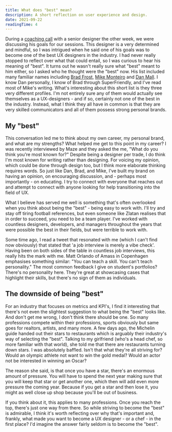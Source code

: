 ```yaml
---
title: What does "best" mean?
description: A short reflection on user experience and design.
date: 2021-09-22
readingTime: 4
---
```


During a <a href="/coaching">coaching call</a> with a senior designer the other week, we were discussing his goals for our sessions. This designer is a very determined and mindful, so I was intrigued when he said one of his goals was to become one of the best UX designers in the industry. I had never really stopped to reflect over what that could entail, so I was curious to hear his meaning of "best". It turns out he wasn't really sure what "best" meant to him either, so I asked who he thought were the "best" now. His list included many familiar names including <a href="https://bradfrost.com">Brad Frost</a>, <a href="https://twitter.com/monteiro">Mike Monteiro</a> and <a href="https://danmall.me">Dan Mall</a>. I know Dan personally, I know of Brad through SuperFriendly, and I've read most of Mike's writing. What's interesting about this short list is they three very different profiles. I'm not entirely sure any of them would actually see themselves as a UX-designers - and if so, certainly not one of the best in the industry. Instead, what I think they all have in common is that they are very skilled communicators and all of them possess strong personal brands.

## My "best"

This conversation led me to think about my own career, my personal brand, and what are my strengths? What helped me get to this point in my career? I was recently interviewed by Maze and they asked the me, "What do you think you're most known for?" Despite being a designer per trade, I do think I'm most known for writing rather than designing. For voicing my opinion, which could be done through design too, but I think more elaborate thinking requires words. So just like Dan, Brad, and Mike, I've built my brand on having an opinion, on encouraging discussion, and - perhaps most importantly - on educating. I try to connect with everyone that reaches out and attempt to connect with anyone looking for help transitioning into the field of UX.

What I believe has served me well is something that's often overlooked when you think about being the "best" - being easy to work with. I'll try and stay off tiring football references, but even someone like Zlatan realises that in order to succeed, you need to be a team player. I've worked with countless designers, developers, and managers throughout the years that were possible the best in their fields, but were terrible to work with.

Some time ago, I read a tweet that resonated with me (which I can't find now obviously) that stated that 'a job interview is merely a vibe check'. Having been on both sides of the table in countless job interviews, this really hits the mark with me. Matt Orlando of Amass in Copenhagen emphasises something similar: "You can teach a skill. You can't teach personality." The most common feedback I give on student's portfolios? There's no personality here. They're great at showcasing cases that highlight their skills, but there's no sign of them as individuals.

## The downside of being "best"

For an industry that focuses on metrics and KPI's, I find it interesting that there's not even the slightest suggestion to what being the "best" looks like. And don't get me wrong, I don't think there should be one. So many professions compete within their professions, sports obviously but same goes for realtors, artists, and many more. A few days ago, the Michelin guide handed out their stars to restaurants which is arguably their industry's way of selecting the "best". Talking to my girlfriend (who's a head chef, so more familiar with that world), she told me that there are restaurants turning down stars. I was absolutely baffled. Isn't that what they're all striving for? Would an olympic athlete not want to win the gold medal? Would an actor not be interested in winning an Oscar?

The reason she said, is that once you have a star, there's an enormous amount of pressure. You will have to spend the next year making sure that you will keep that star or get another one, which then will add even more pressure the coming year. Because if you get a star and then lose it, you might as well close up shop because you'll be out of business.

If you think about it, this applies to many professions. Once you reach the top, there's just one way from there. So while striving to become the "best" is admirable, I think it's worth reflecting over why that's important and, frankly, what made you want to become a UX designer - or a chef - in the first place? I'd imagine the answer fairly seldom is to become the "best".